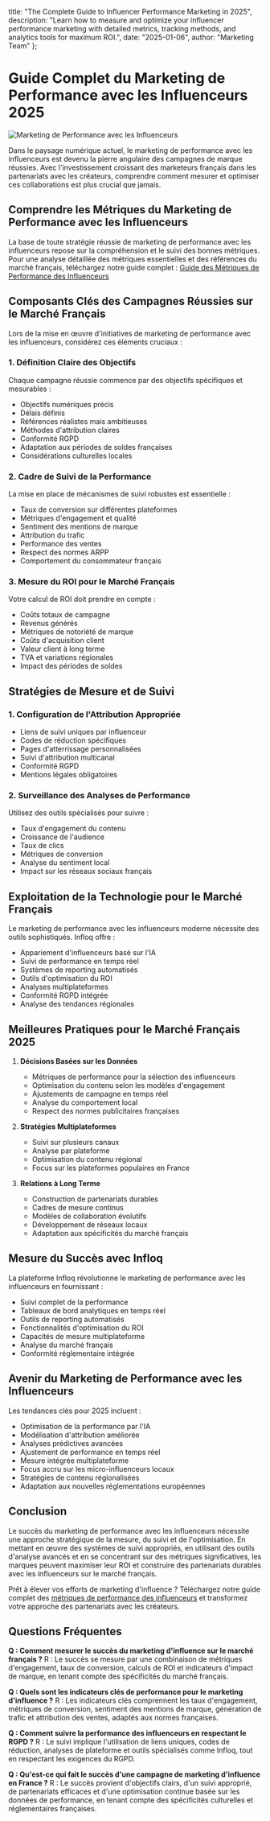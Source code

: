   title: "The Complete Guide to Influencer Performance Marketing in 2025",
  description: "Learn how to measure and optimize your influencer performance marketing with detailed metrics, tracking methods, and analytics tools for maximum ROI.",
  date: "2025-01-06",
  author: "Marketing Team"
};

# Guide Complet du Marketing de Performance avec les Influenceurs 2025

![Marketing de Performance avec les Influenceurs](/images/blog-posts/influencer-performance-marketing.jpeg)

Dans le paysage numérique actuel, le marketing de performance avec les influenceurs est devenu la pierre angulaire des campagnes de marque réussies. Avec l'investissement croissant des marketeurs français dans les partenariats avec les créateurs, comprendre comment mesurer et optimiser ces collaborations est plus crucial que jamais.

## Comprendre les Métriques du Marketing de Performance avec les Influenceurs

La base de toute stratégie réussie de marketing de performance avec les influenceurs repose sur la compréhension et le suivi des bonnes métriques. Pour une analyse détaillée des métriques essentielles et des références du marché français, téléchargez notre guide complet : [Guide des Métriques de Performance des Influenceurs](https://infloq.com/influencer-performance-metrics.pdf)

## Composants Clés des Campagnes Réussies sur le Marché Français

Lors de la mise en œuvre d'initiatives de marketing de performance avec les influenceurs, considérez ces éléments cruciaux :

### 1. Définition Claire des Objectifs
Chaque campagne réussie commence par des objectifs spécifiques et mesurables :
- Objectifs numériques précis
- Délais définis
- Références réalistes mais ambitieuses
- Méthodes d'attribution claires
- Conformité RGPD
- Adaptation aux périodes de soldes françaises
- Considérations culturelles locales

### 2. Cadre de Suivi de la Performance
La mise en place de mécanismes de suivi robustes est essentielle :
- Taux de conversion sur différentes plateformes
- Métriques d'engagement et qualité
- Sentiment des mentions de marque
- Attribution du trafic
- Performance des ventes
- Respect des normes ARPP
- Comportement du consommateur français

### 3. Mesure du ROI pour le Marché Français
Votre calcul de ROI doit prendre en compte :
- Coûts totaux de campagne
- Revenus générés
- Métriques de notoriété de marque
- Coûts d'acquisition client
- Valeur client à long terme
- TVA et variations régionales
- Impact des périodes de soldes

## Stratégies de Mesure et de Suivi

### 1. Configuration de l'Attribution Appropriée
- Liens de suivi uniques par influenceur
- Codes de réduction spécifiques
- Pages d'atterrissage personnalisées
- Suivi d'attribution multicanal
- Conformité RGPD
- Mentions légales obligatoires

### 2. Surveillance des Analyses de Performance
Utilisez des outils spécialisés pour suivre :
- Taux d'engagement du contenu
- Croissance de l'audience
- Taux de clics
- Métriques de conversion
- Analyse du sentiment local
- Impact sur les réseaux sociaux français

## Exploitation de la Technologie pour le Marché Français

Le marketing de performance avec les influenceurs moderne nécessite des outils sophistiqués. Infloq offre :
- Appariement d'influenceurs basé sur l'IA
- Suivi de performance en temps réel
- Systèmes de reporting automatisés
- Outils d'optimisation du ROI
- Analyses multiplateformes
- Conformité RGPD intégrée
- Analyse des tendances régionales

## Meilleures Pratiques pour le Marché Français 2025

1. **Décisions Basées sur les Données**
   - Métriques de performance pour la sélection des influenceurs
   - Optimisation du contenu selon les modèles d'engagement
   - Ajustements de campagne en temps réel
   - Analyse du comportement local
   - Respect des normes publicitaires françaises

2. **Stratégies Multiplateformes**
   - Suivi sur plusieurs canaux
   - Analyse par plateforme
   - Optimisation du contenu régional
   - Focus sur les plateformes populaires en France

3. **Relations à Long Terme**
   - Construction de partenariats durables
   - Cadres de mesure continus
   - Modèles de collaboration évolutifs
   - Développement de réseaux locaux
   - Adaptation aux spécificités du marché français

## Mesure du Succès avec Infloq

La plateforme Infloq révolutionne le marketing de performance avec les influenceurs en fournissant :
- Suivi complet de la performance
- Tableaux de bord analytiques en temps réel
- Outils de reporting automatisés
- Fonctionnalités d'optimisation du ROI
- Capacités de mesure multiplateforme
- Analyse du marché français
- Conformité réglementaire intégrée

## Avenir du Marketing de Performance avec les Influenceurs

Les tendances clés pour 2025 incluent :
- Optimisation de la performance par l'IA
- Modélisation d'attribution améliorée
- Analyses prédictives avancées
- Ajustement de performance en temps réel
- Mesure intégrée multiplateforme
- Focus accru sur les micro-influenceurs locaux
- Stratégies de contenu régionalisées
- Adaptation aux nouvelles réglementations européennes

## Conclusion

Le succès du marketing de performance avec les influenceurs nécessite une approche stratégique de la mesure, du suivi et de l'optimisation. En mettant en œuvre des systèmes de suivi appropriés, en utilisant des outils d'analyse avancés et en se concentrant sur des métriques significatives, les marques peuvent maximiser leur ROI et construire des partenariats durables avec les influenceurs sur le marché français.

Prêt à élever vos efforts de marketing d'influence ? Téléchargez notre guide complet des [métriques de performance des influenceurs](https://infloq.com/influencer-performance-metrics.pdf) et transformez votre approche des partenariats avec les créateurs.

## Questions Fréquentes

**Q : Comment mesurer le succès du marketing d'influence sur le marché français ?**
R : Le succès se mesure par une combinaison de métriques d'engagement, taux de conversion, calculs de ROI et indicateurs d'impact de marque, en tenant compte des spécificités du marché français.

**Q : Quels sont les indicateurs clés de performance pour le marketing d'influence ?**
R : Les indicateurs clés comprennent les taux d'engagement, métriques de conversion, sentiment des mentions de marque, génération de trafic et attribution des ventes, adaptés aux normes françaises.

**Q : Comment suivre la performance des influenceurs en respectant le RGPD ?**
R : Le suivi implique l'utilisation de liens uniques, codes de réduction, analyses de plateforme et outils spécialisés comme Infloq, tout en respectant les exigences du RGPD.

**Q : Qu'est-ce qui fait le succès d'une campagne de marketing d'influence en France ?**
R : Le succès provient d'objectifs clairs, d'un suivi approprié, de partenariats efficaces et d'une optimisation continue basée sur les données de performance, en tenant compte des spécificités culturelles et réglementaires françaises.
